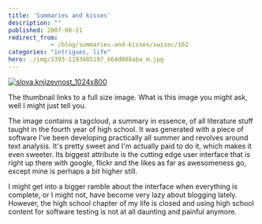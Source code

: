 ```yaml
---
title: 'Summaries and kisses'
description: ""
published: 2007-08-21
redirect_from: 
            - /blog/summaries-and-kisses/swizec/162
categories: "intrigues, life"
hero: ./img/1393-1193405197_664d808aba_m.jpg
---
```


[![slova.knjizevnost_1024x800](./img/1393-1193405197_664d808aba_m.jpg)](http://www.flickr.com/photo_zoom.gne?id=1193405197&size=o "Photo Sharing")

The thumbnail links to a full size image. What is this image you might ask, well I might just tell you.

The image contains a tagcloud, a summary in essence, of all literature stuff taught in the fourth year of high school. It was generated with a piece of software I've been developing practically all summer and revolves around text analysis. It's pretty sweet and I'm actually paid to do it, which makes it even sweeter. Its biggest attribute is the cutting edge user interface that is right up there with google, flickr and the likes as far as awesomeness go, except mine is perhaps a bit higher still.

I might get into a bigger ramble about the interface when everything is complete, or I might not, have become very lazy about blogging lately. However, the high school chapter of my life is closed and using high school content for software testing is not at all daunting and painful anymore.

